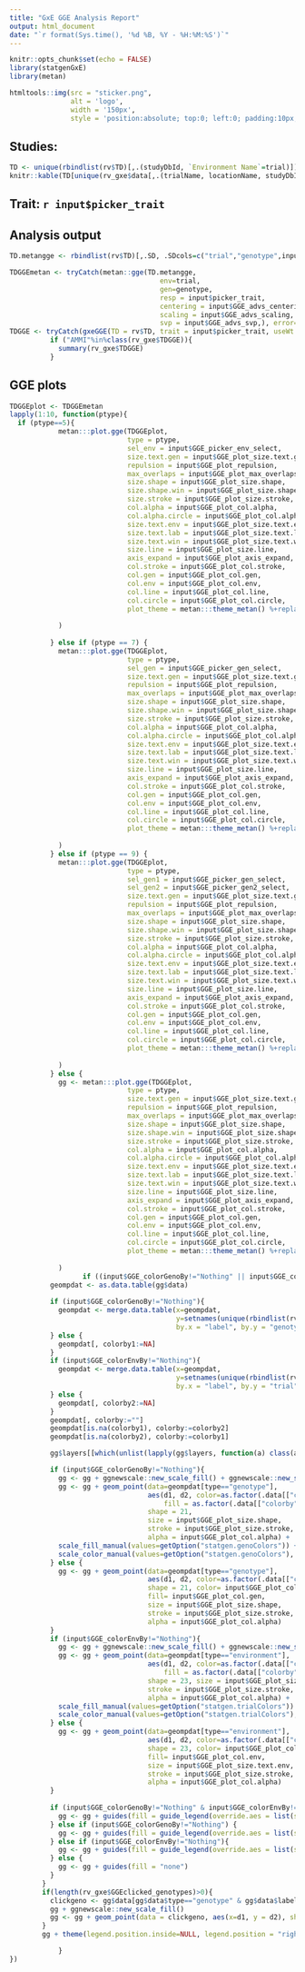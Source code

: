 ```yaml
---
title: "GxE GGE Analysis Report"
output: html_document
date: "`r format(Sys.time(), '%d %B, %Y - %H:%M:%S')`"
---
```


```r
knitr::opts_chunk$set(echo = FALSE)
library(statgenGxE)
library(metan)
```
```r
htmltools::img(src = "sticker.png", 
               alt = 'logo',
               width = '150px',
               style = 'position:absolute; top:0; left:0; padding:10px;')
```

## Studies:
```r
TD <- unique(rbindlist(rv$TD)[,.(studyDbId, `Environment Name`=trial)])
knitr::kable(TD[unique(rv_gxe$data[,.(trialName, locationName, studyDbId, studyName)])[studyDbId%in%input$picker_env], on=.(studyDbId)])
```

## Trait: `r input$picker_trait`
## Analysis output
```r
TD.metangge <- rbindlist(rv$TD)[,.SD, .SDcols=c("trial","genotype",input$picker_trait)]

TDGGEmetan <- tryCatch(metan::gge(TD.metangge,
                                     env=trial,
                                     gen=genotype,
                                     resp = input$picker_trait,
                                     centering = input$GGE_advs_centering,
                                     scaling = input$GGE_advs_scaling,
                                     svp = input$GGE_advs_svp,), error=function(e) e)
TDGGE <- tryCatch(gxeGGE(TD = rv$TD, trait = input$picker_trait, useWt = input$use_weights), error=function(e) e)
          if ("AMMI"%in%class(rv_gxe$TDGGE)){
            summary(rv_gxe$TDGGE)
          } 


```

## GGE plots

```r
TDGGEplot <- TDGGEmetan
lapply(1:10, function(ptype){
  if (ptype==5){
            metan:::plot.gge(TDGGEplot,
                             type = ptype,
                             sel_env = input$GGE_picker_env_select,
                             size.text.gen = input$GGE_plot_size.text.gen,
                             repulsion = input$GGE_plot_repulsion,
                             max_overlaps = input$GGE_plot_max_overlaps,
                             size.shape = input$GGE_plot_size.shape,
                             size.shape.win = input$GGE_plot_size.shape.win,
                             size.stroke = input$GGE_plot_size.stroke,
                             col.alpha = input$GGE_plot_col.alpha,
                             col.alpha.circle = input$GGE_plot_col.alpha.circle,
                             size.text.env = input$GGE_plot_size.text.env,
                             size.text.lab = input$GGE_plot_size.text.lab,
                             size.text.win = input$GGE_plot_size.text.win,
                             size.line = input$GGE_plot_size.line,
                             axis_expand = input$GGE_plot_axis_expand,
                             col.stroke = input$GGE_plot_col.stroke,
                             col.gen = input$GGE_plot_col.gen,
                             col.env = input$GGE_plot_col.env,
                             col.line = input$GGE_plot_col.line,
                             col.circle = input$GGE_plot_col.circle,
                             plot_theme = metan:::theme_metan() %+replace% theme(plot.title = element_text(size = input$GGE_plot_title_size, face = "bold", hjust = 0, vjust = 3),
                                                                                 plot.subtitle = element_text(size = input$GGE_plot_title_size-2, face = "italic", hjust = 0, vjust = 2))
            )            
            
          } else if (ptype == 7) {
            metan:::plot.gge(TDGGEplot,
                             type = ptype,
                             sel_gen = input$GGE_picker_gen_select,
                             size.text.gen = input$GGE_plot_size.text.gen,
                             repulsion = input$GGE_plot_repulsion,
                             max_overlaps = input$GGE_plot_max_overlaps,
                             size.shape = input$GGE_plot_size.shape,
                             size.shape.win = input$GGE_plot_size.shape.win,
                             size.stroke = input$GGE_plot_size.stroke,
                             col.alpha = input$GGE_plot_col.alpha,
                             col.alpha.circle = input$GGE_plot_col.alpha.circle,
                             size.text.env = input$GGE_plot_size.text.env,
                             size.text.lab = input$GGE_plot_size.text.lab,
                             size.text.win = input$GGE_plot_size.text.win,
                             size.line = input$GGE_plot_size.line,
                             axis_expand = input$GGE_plot_axis_expand,
                             col.stroke = input$GGE_plot_col.stroke,
                             col.gen = input$GGE_plot_col.gen,
                             col.env = input$GGE_plot_col.env,
                             col.line = input$GGE_plot_col.line,
                             col.circle = input$GGE_plot_col.circle,
                             plot_theme = metan:::theme_metan() %+replace% theme(plot.title = element_text(size = input$GGE_plot_title_size, face = "bold", hjust = 0, vjust = 3),
                                                                                 plot.subtitle = element_text(size = input$GGE_plot_title_size-2, face = "italic", hjust = 0, vjust = 2))
            )
          } else if (ptype == 9) {
            metan:::plot.gge(TDGGEplot,
                             type = ptype,
                             sel_gen1 = input$GGE_picker_gen_select,
                             sel_gen2 = input$GGE_picker_gen2_select,
                             size.text.gen = input$GGE_plot_size.text.gen,
                             repulsion = input$GGE_plot_repulsion,
                             max_overlaps = input$GGE_plot_max_overlaps,
                             size.shape = input$GGE_plot_size.shape,
                             size.shape.win = input$GGE_plot_size.shape.win,
                             size.stroke = input$GGE_plot_size.stroke,
                             col.alpha = input$GGE_plot_col.alpha,
                             col.alpha.circle = input$GGE_plot_col.alpha.circle,
                             size.text.env = input$GGE_plot_size.text.env,
                             size.text.lab = input$GGE_plot_size.text.lab,
                             size.text.win = input$GGE_plot_size.text.win,
                             size.line = input$GGE_plot_size.line,
                             axis_expand = input$GGE_plot_axis_expand,
                             col.stroke = input$GGE_plot_col.stroke,
                             col.gen = input$GGE_plot_col.gen,
                             col.env = input$GGE_plot_col.env,
                             col.line = input$GGE_plot_col.line,
                             col.circle = input$GGE_plot_col.circle,
                             plot_theme = metan:::theme_metan() %+replace% theme(plot.title = element_text(size = input$GGE_plot_title_size, face = "bold", hjust = 0, vjust = 3),
                                                                                 plot.subtitle = element_text(size = input$GGE_plot_title_size-2, face = "italic", hjust = 0, vjust = 2))
            )
          } else {
            gg <- metan:::plot.gge(TDGGEplot,
                             type = ptype,
                             size.text.gen = input$GGE_plot_size.text.gen,
                             repulsion = input$GGE_plot_repulsion,
                             max_overlaps = input$GGE_plot_max_overlaps,
                             size.shape = input$GGE_plot_size.shape,
                             size.shape.win = input$GGE_plot_size.shape.win,
                             size.stroke = input$GGE_plot_size.stroke,
                             col.alpha = input$GGE_plot_col.alpha,
                             col.alpha.circle = input$GGE_plot_col.alpha.circle,
                             size.text.env = input$GGE_plot_size.text.env,
                             size.text.lab = input$GGE_plot_size.text.lab,
                             size.text.win = input$GGE_plot_size.text.win,
                             size.line = input$GGE_plot_size.line,
                             axis_expand = input$GGE_plot_axis_expand,
                             col.stroke = input$GGE_plot_col.stroke,
                             col.gen = input$GGE_plot_col.gen,
                             col.env = input$GGE_plot_col.env,
                             col.line = input$GGE_plot_col.line,
                             col.circle = input$GGE_plot_col.circle,
                             plot_theme = metan:::theme_metan() %+replace% theme(plot.title = element_text(size = input$GGE_plot_title_size, face = "bold", hjust = 0, vjust = 3),
                                                                                 plot.subtitle = element_text(size = input$GGE_plot_title_size-2, face = "italic", hjust = 0, vjust = 2))
            )
                  if ((input$GGE_colorGenoBy!="Nothing" || input$GGE_colorEnvBy!="Nothing") & ptype==1){
          geompdat <- as.data.table(gg$data)
          
          if (input$GGE_colorGenoBy!="Nothing"){
            geompdat <- merge.data.table(x=geompdat, 
                                         y=setnames(unique(rbindlist(rv$TD)[,.SD,.SDcols=c("genotype",input$GGE_colorGenoBy)]),new = c("genotype","colorby1")),
                                         by.x = "label", by.y = "genotype", all = TRUE)
          } else {
            geompdat[, colorby1:=NA]
          }
          if (input$GGE_colorEnvBy!="Nothing"){
            geompdat <- merge.data.table(x=geompdat, 
                                         y=setnames(unique(rbindlist(rv$TD)[,.SD,.SDcols=c("trial",input$GGE_colorEnvBy)]),new = c("trial","colorby2")),
                                         by.x = "label", by.y = "trial", all = TRUE)
          } else {
            geompdat[, colorby2:=NA]
          }
          geompdat[, colorby:=""]
          geompdat[is.na(colorby1), colorby:=colorby2]
          geompdat[is.na(colorby2), colorby:=colorby1]

          gg$layers[[which(unlist(lapply(gg$layers, function(a) class(a$geom)[1]))=="GeomPoint")[1]]] <- NULL

          if (input$GGE_colorGenoBy!="Nothing"){
            gg <- gg + ggnewscale::new_scale_fill() + ggnewscale::new_scale_color()
            gg <- gg + geom_point(data=geompdat[type=="genotype"], 
                                  aes(d1, d2, color=as.factor(.data[["colorby"]]), 
                                      fill = as.factor(.data[["colorby"]])), 
                                  shape = 21, 
                                  size = input$GGE_plot_size.shape, 
                                  stroke = input$GGE_plot_size.stroke, 
                                  alpha = input$GGE_plot_col.alpha) + 
            scale_fill_manual(values=getOption("statgen.genoColors")) + 
            scale_color_manual(values=getOption("statgen.genoColors"), guide="none") 
          } else {
            gg <- gg + geom_point(data=geompdat[type=="genotype"], 
                                  aes(d1, d2, color=as.factor(.data[["colorby"]])), 
                                  shape = 21, color= input$GGE_plot_col.stroke, 
                                  fill= input$GGE_plot_col.gen, 
                                  size = input$GGE_plot_size.shape,
                                  stroke = input$GGE_plot_size.stroke, 
                                  alpha = input$GGE_plot_col.alpha) 
          }
          if (input$GGE_colorEnvBy!="Nothing"){
            gg <- gg + ggnewscale::new_scale_fill() + ggnewscale::new_scale_color()
            gg <- gg + geom_point(data=geompdat[type=="environment"], 
                                  aes(d1, d2, color=as.factor(.data[["colorby"]]), 
                                      fill = as.factor(.data[["colorby"]])), 
                                  shape = 23, size = input$GGE_plot_size.text.env, 
                                  stroke = input$GGE_plot_size.stroke, 
                                  alpha = input$GGE_plot_col.alpha) + 
            scale_fill_manual(values=getOption("statgen.trialColors")) + 
            scale_color_manual(values=getOption("statgen.trialColors"), guide="none")
          } else {
            gg <- gg + geom_point(data=geompdat[type=="environment"], 
                                  aes(d1, d2, color=as.factor(.data[["colorby"]])), 
                                  shape = 23, color= input$GGE_plot_col.stroke, 
                                  fill= input$GGE_plot_col.env, 
                                  size = input$GGE_plot_size.text.env, 
                                  stroke = input$GGE_plot_size.stroke, 
                                  alpha = input$GGE_plot_col.alpha) 
          }
          
          if (input$GGE_colorGenoBy!="Nothing" & input$GGE_colorEnvBy!="Nothing") {
            gg <- gg + guides(fill = guide_legend(override.aes = list(shape=21))) + guides(fill = guide_legend(override.aes = list(shape=23)))
          } else if (input$GGE_colorGenoBy!="Nothing") {
            gg <- gg + guides(fill = guide_legend(override.aes = list(shape=21)), shape = "none")
          } else if (input$GGE_colorEnvBy!="Nothing"){
            gg <- gg + guides(fill = guide_legend(override.aes = list(shape=23)), size = "none")
          } else {
            gg <- gg + guides(fill = "none")
          }
        }
        if(length(rv_gxe$GGEclicked_genotypes)>0){
          clickgeno <- gg$data[gg$data$type=="genotype" & gg$data$label%in%rv_gxe$GGEclicked_genotypes,]
          gg + ggnewscale::new_scale_fill()
          gg <- gg + geom_point(data = clickgeno, aes(x=d1, y = d2), shape = 21, size=input$GGE_plot_size.shape+2, stroke=input$GGE_plot_size.stroke, color="red") 
        }
        gg + theme(legend.position.inside=NULL, legend.position = "right")

            }
})
```

